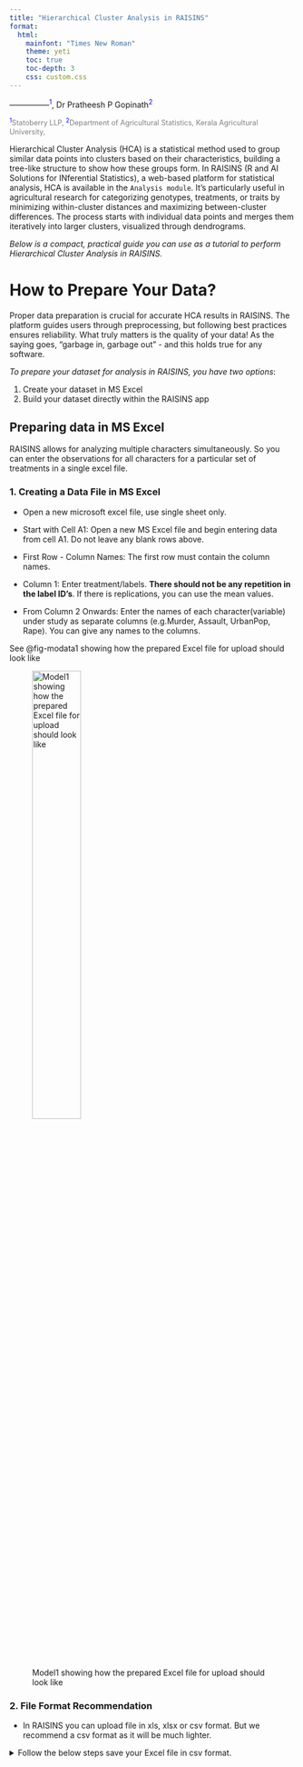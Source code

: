 ```yaml
---
title: "Hierarchical Cluster Analysis in RAISINS"
format:
  html:
    mainfont: "Times New Roman"
    theme: yeti
    toc: true
    toc-depth: 3
    css: custom.css
---
```

```{=html}
<style>
  sup {
    color: blue;
    font-size: 0.8em;  /* smaller superscript */
  }
  .affiliations {
    color: grey;
    font-size: 0.9em;  /* one size smaller than normal */
    margin-top: 0.2em;
  }
</style>
```
---------------<sup>1</sup>, Dr Pratheesh P Gopinath<sup>2</sup>

::: affiliations
<sup>1</sup>Statoberry LLP, <sup>2</sup>Department of Agricultural Statistics, Kerala Agricultural University,
:::

Hierarchical Cluster Analysis (HCA) is a statistical method used to group similar data points into clusters based on their characteristics, building a tree-like structure to show how these groups form. In RAISINS (R and AI Solutions for INferential Statistics), a web-based platform for statistical analysis, HCA is available in the `Analysis module`. It's particularly useful in agricultural research for categorizing genotypes, treatments, or traits by minimizing within-cluster distances and maximizing between-cluster differences. The process starts with individual data points and merges them iteratively into larger clusters, visualized through dendrograms.

_Below is a compact, practical guide you can use as a tutorial to perform Hierarchical Cluster Analysis in RAISINS._

# How to Prepare Your Data? 

Proper data preparation is crucial for accurate HCA results in RAISINS. The platform guides users through preprocessing, but following best practices ensures reliability. What truly matters is the quality of your data! As the saying goes, "garbage in, garbage out" - and this holds true for any software. 

_To prepare your dataset for analysis in RAISINS, you have two options_:

1.  Create your dataset in MS Excel
2.  Build your dataset directly within the RAISINS app

## Preparing data in MS Excel

RAISINS allows for analyzing multiple characters simultaneously. So you can enter the observations for all characters for a particular set of treatments in a single excel file.

### 1. Creating a Data File in MS Excel

- Open a new microsoft excel file, use single sheet only.

- Start with Cell A1: Open a new MS Excel file and begin entering data from cell A1. Do not leave any blank rows above.

- First Row - Column Names: The first row must contain the column names.

- Column 1: Enter treatment/labels. **There should not be any repetition in the label ID's**. If there is replications, you can use the mean values.

- From Column 2 Onwards: Enter the names of each character(variable) under study as separate columns (e.g.Murder, Assault, UrbanPop, Rape). You can give any names to the columns.

See @fig-modata1 showing how the prepared Excel file for upload should look like

![Model1 showing how the prepared Excel file for upload should look like](PREP1.webp){#fig-modata1 fig-align="center" width="45%"}

### 2. File Format Recommendation

- In RAISINS you can upload file in xls, xlsx or csv format. But we recommend a csv format as it will be much lighter.

<details>

<summary>Follow the below steps save your Excel file in csv format.</summary>

1. Open your Excel file.

2. Click on **File** in the top-left corner.

3. Select `Save As` from the menu.

4. Choose the **location** where you want to save the file.

5. In the Save as type **dropdown menu**, select `CSV (Comma delimited) (*.csv)`.

6. Enter a **name** for your file.

7. Click **Save**.


### 3. Naming Columns and Treatments

- Keep It Simple and Straight (KISS): Use simple and short names for column headers.

- Avoid Complexity: Do not include units, special characters, or spaces in names (e.g., use char1 instead of Character 1).
This helps ensure the names appear neatly in plots and outputs.

- This helps ensure the names appear neatly in plots and outputs.

<details>

<summary>Dataset Creation Rules</summary>

1.  **Column Naming Convention**
    -   No spaces allowed in column names.\
    -   Use underscores (`_`) or full stops (`.`) for separation.
    -   Avoid symbols and special characters like %,# etc
2.  **Data Arrangement**
    -   Start data arrangement towards the upper-left corner.\
    -   Ensure the row above the data is not blank.
3.  **Cell Management**
    -   Avoid typing or deleting in cells without data.\
    -   If needed, select affected cells, right-click, and select **Clear Contents**.
4.  **Column Relevance**
    -   Name all columns meaningfully.\
    -   Exclude unnecessary columns not required for analysis.

</details>

### 4. Creating Data Using the App (Recommended Method)

- Navigate to `Create Data` Tab: Click on the Create Dataset tab in the main menu at the top of the app.

- Specify Details: Enter the levels of Factor A, Factor B, Factor C and number of characters under study in the window that opens. 

- Then click `create`

- Model Data Entry File: A template for data entry will be generated. You can:

    - Directly enter your data into this template.

    - Or, copy-paste data from an existing Excel file.

- Download as CSV: Once the data is entered, click on the `Download CSV` File button. The downloaded CSV file can be uploaded for analysis in `Analysis tab`.

# How to upload the data file for analysis ?

- Upload the Prepared CSV/XLS File: Go to the `Analysis tab`(See @fig-modata2) and upload your prepared data file.

- Ensure Clean Data: Keep the file focused on the data; avoid adding any extra information or notes outside the data area.

_By following these instructions, you will have a well-prepared data file ready for analysis, allowing you to process multiple characters together_

![Analysis tab](tab1analysis1.webp){#fig-modata2 fig-align="center" width="100%"}

# Different plot types and additional options

A dendrogram is a tree-like diagram that visually represents how hierarchical clustering groups data step by step, allowing you to explore relationships and cluster formation within a dataset. A dendrogram displays the process of merging (or sometimes splitting) clusters during hierarchical cluster analysis.

<details>

<summary>Step-by-Step: How to read a Dendrogram ? </summary>

1. **Start at the bottom** - Each leaf represents a single observation or sample.

2. **Follow the lines upward** - The first merges connect the most similar items. These connections indicate that the points or small clusters joined are very close based on the chosen similarity measure.

3. **Merging clusters** - As you go higher, clusters are combined with others, and each branching indicates additional clustering - think of it as building a family tree for your data.

4. **Branch heights** - The height at which branches merge tells you how similar the merged groups are-the lower the connection, the more similar the groups.

5. **Deciding number of clusters** - By “cutting” the tree horizontally at a given level (distance threshold), you divide the data into clusters-each branch below the cut line forms a cluster.

</details>

RAISINS is designed for a smooth and hassle-free experience. Once you click the `Run Analysis` button, all relevant results and outputs appear instantly-leaving no room for confusion. We’ve ensured that every possible dendrogram related to the Hierarchical Cluster analysis is readily available. Color-Coded Clusters dendrogram performed with the complete linkage method and euclidean distance metric, identified through elbow method, resulting in 2 clusters is available by default and each dendrogram comes with a gear icon at the top-left corner, allowing you to customize its appearance. You can also download these plots in high-quality PNG (300 dpi), TIFF or PDF formats for use in reports or presentations.

Explore @fig-1, @fig-2, @fig-3, @fig-4, @fig-5, @fig-6, @fig-7, @fig-8 where each dendrogram available in RAISINS is **visually illustrated and accompanied by a clear, insightful description below**, helping you easily understand the structure and meaning of each clustering pattern.

::: {layout-ncol=2}

![**Color coded clusters (k = 2)**  
A color-coded cluster dendrogram is an enhanced version of the basic dendrogram where branches or clusters are colored differently to clearly distinguish the groupings formed by hierarchical clustering. This makes interpreting the tree much easier, especially for large datasets or when clusters overlap visually.](ColorCoded_Clusters.png){#fig-1 width=100%}

![**Vertical Dendrogram (k = 2)**  
A vertical dendrogram is a classic, user-friendly way to display hierarchical clustering results with the data points along the bottom and cluster merges represented by upward vertical lines, enabling easy interpretation of cluster hierarchy and distances.](Vertical_Dendrogram.png){#fig-2 width=100%}
:::

::: {layout-ncol=2}

![**Horizontal Dendrogram (k = 2)**  
A horizontal dendrogram is a tree-like diagram used to visualize hierarchical clustering results where the structure extends horizontally rather than vertically. In this layout, the individual observations or samples appear along the vertical axis, and the branches stretch left to right, representing how clusters merge step-by-step based on dissimilarity or distance.](Horizontal_Dendrogram.png){#fig-3 width=100%}

![**Ward's Linkage (k = 2)**  
Ward's linkage is a hierarchical clustering method focused on minimizing the increase in total within-cluster variance (or error sum of squares) when merging clusters. It is widely used because it tends to produce compact, spherical clusters, making it popular in many applications like biological data, market segmentation, and more.](Ward's_Linkage.png){#fig-4 width=100%}
:::

::: {layout-ncol=2}

![**Rectangular Clusters (k = 2)**  
Rectangular clusters are simply the visual aids drawn as boxes around groups of points identified as clusters on dendrograms or heat maps to facilitate clear, intuitive interpretation of cluster structure in hierarchical clustering outputs.](Rectangular_Clusters.png){#fig-5 width=100%}

![**Circular dendrogram (k = 2)**  
A Circular Dendrogram is a radial, space-efficient alternative to the classical dendrogram, arranging hierarchical cluster branches in concentric circles around a center. It enhances visual clarity for large or complex datasets by providing a 360-degree view of similarity and cluster structures, making it a valuable tool for hierarchical data visualization.](Circular_dendrogram.png){#fig-6 width=100%}
:::

::: {layout-ncol=2}

![**Colored Rectangular Dendrogram (k = 2)**  
A coloured rectangular dendrogram is an enhanced dendrogram visualization where clusters are not only enclosed in rectangular boxes but these boxes and the associated branches are also color-coded to clearly distinguish different clusters. This combination improves interpretability and presentation of hierarchical clustering. results.](Rectangular_Clusters.png){#fig-7 fig-align="center" width=100%}

![**Classical Dendrogram (k = 2)**
A classical dendrogram is the traditional tree-like diagram used in hierarchical cluster analysis to represent the nested grouping of objects based on their similarity or distance. It is a fundamental visualization tool that shows how clusters are formed progressively, starting from each individual object and merging step by step into larger clusters until all objects are grouped into one.  
](Rectangular_Clusters.png){#fig-8 fig-align="center" width=100%}
:::

_In addition to the various plot types available in RAISINS, the platform also provides several customization options to refine your clustering analysis_.

You can explore and adjust the following settings:

 - Linkage Methods available in RAISINS - single, complete, average, ward.D2, mcquitty, median and centroid.
 
<details>

<summary>Lets understand the different linkage methods</summary>

::: {.callout-note title="🔹 Single linkage" collapse="false"}

Single linkage defines the distance between two clusters as the minimum distance between any pair of points, one from each cluster. This approach often produces elongated, chain-like clusters because it merges clusters based on the closest individual pair of points. It is sensitive to noise and outliers, as a single close pair can link otherwise distant clusters.

:::

::: {.callout-note title="🔹 Complete linkage" collapse="false"}

Complete linkage measures the distance between two clusters as the maximum distance between any point in one cluster and any point in the other cluster. This method tends to produce more compact and spherical clusters by enforcing that all members within a cluster are close to each other. It is less sensitive to outliers compared to single linkage.

:::

::: {.callout-note title="🔹 Average linkage" collapse="false"}

Average linkage computes the clustering distance as the average of all pairwise distances between members of the two clusters. It balances the tendency of single and complete linkage, typically yielding clusters that are more balanced in shape and size by considering all members evenly.

:::

::: {.callout-note title="🔹 Ward.D2 Linkage" collapse="false"}

Ward’s linkage merges clusters such that the increase in total within-cluster variance is minimized. It uses a variance-minimizing criterion based on squared Euclidean distances and tends to produce compact, spherical clusters. Ward.D2 specifically refers to Ward's method with squared distances, popular for its stable and interpretable clusters.

:::

::: {.callout-note title="🔹 McQuitty Linkage" collapse="false"}

This method uses a simple average of distances weighted by cluster sizes when merging clusters. It’s a variant of average linkage and provides a compromise that accounts for different cluster sizes during the merge.

:::

::: {.callout-note title="🔹 Median Linkage" collapse="false"}

Median linkage calculates the distance between clusters based on the median of the points within each cluster (cluster median) rather than the mean. This method can be more robust to skewed data distributions but may result in non-monotonic clustering (reversals) in dendrograms.

:::

::: {.callout-note title="🔹 Centroid Linkage" collapse="false"}

Centroid linkage computes the distance between two clusters as the Euclidean distance between their centroids (mean vectors). It effectively merges clusters based on the center of mass but may produce inversions (discontinuities) in the dendrogram if the merging decreases cluster distances temporarily..

:::

</details>

 - Distance Metrics available in RAISINS: Euclidean, Manhattan, Maximum, Canberra, Minkowski.
 
<details>

<summary>Lets understand the different Distance Metrics</summary>

::: {.callout-note title="🔹 Euclidean Distance" collapse="false"}

Euclidean distance is the most familiar form of distance measurement, representing the straight-line distance between two points in Euclidean space. It is calculated using the Pythagorean theorem, where the distance between two points is the square root of the sum of the squared differences across all dimensions. For example, in a two-dimensional space, the distance between points (x₁, y₁) and (x₂, y₂) is given by the formula √((x₂ − x₁)² + (y₂ − y₁)²). This metric measures the shortest path between points, like stretching a string tight between two points on a map, making it widely used in machine learning, such as clustering and classification algorithms.

:::

::: {.callout-note title="🔹 Manhattan Distance" collapse="false"}

Manhattan distance, also known as city block distance, sums the absolute differences of the coordinates between two points in a grid-like path. Unlike Euclidean distance, which measures the shortest "as-the-crow-flies" route, Manhattan distance measures how far apart two points are if you can only move along grid lines—like navigating city streets laid out in a grid pattern. For example, the distance between (x₁, y₁) and (x₂, y₂) is |x₂ − x₁| + |y₂ − y₁|, often used in urban planning and in applications where movement is restricted to axes-aligned paths.

:::

::: {.callout-note title="🔹 Maximum Distance" collapse="false"}

Maximum distance, also known as Chebyshev distance, considers the greatest absolute difference among all coordinate pairs between two points. It effectively measures how far apart two points are in terms of the most significant coordinate difference. Mathematically, for points (x₁, y₁) and (x₂, y₂), it is max(|x₂ − x₁|, |y₂ − y₁|). This metric is useful in chess (king's move), robotics (max step size), and in certain clustering methods, where the largest coordinate gap dominates the distance calculation.

:::

::: {.callout-note title="🔹 Canberra Distance" collapse="false"}

Canberra distance is a weighted version of difference measurement that emphasizes smaller differences, especially when values are close to zero. It is calculated as the sum of the ratios |x₂ − x₁| / (|x₂| + |x₁|) across all dimensions. Because it gives more weight to differences when values are small, it is effective for datasets with many small or sparse values, often used in bioinformatics, economics, and fields dealing with relative differences.

:::

::: {.callout-note title="🔹 Minkowski Distance" collapse="false"}

Minkowski distance is a generalization of Euclidean and Manhattan distances, characterized by a parameter p, called the order. When p=1, Minkowski becomes Manhattan distance; when p=2, it becomes Euclidean distance. For other values of p, it defines a different form of distance calculation, where higher p emphasizes larger differences more heavily, and lower p emphasizes smaller differences. The formula involves taking the p-th root of the sum of the absolute differences raised to the power p across all dimensions, making it very flexible for various applications.

:::

::: {.callout-note title="🔹 Median and Centroid" collapse="false"}

Median distance refers to the measure of the difference between data points based on their median values; it is more robust to outliers in skewed data distributions. Centroid distance specifically considers the Euclidean distance between the centroids (mean points) of data clusters. The centroid-based method is widely used in clustering techniques like k-means because it measures the central point of a cluster, making it useful for cluster center-based algorithms but sensitive to outliers, which can shift the centroid.

:::

</details>

 - Optimal k Methods available in RAISINS : Elbow, Silhouette, Gap Statistic

<details>

<summary>Lets understand the different optimal k Methods</summary>

::: {.callout-note title="🔹  Elbow Method" collapse="false"}

The elbow method is a heuristic used in clustering analysis, particularly with K-means, to determine the optimal number of clusters. It involves plotting the within-cluster sum of squares (WCSS) against different values of k (number of clusters). As the number of clusters increases, WCSS decreases because the data points within each cluster become more tightly grouped. The goal is to identify the "elbow" point in the plot where the rate of decrease sharply changes, indicating an optimal balance between minimizing intra-cluster variance and avoiding overfitting. This point suggests the most appropriate number of clusters, where adding more clusters yields diminishing improvements.

:::

::: {.callout-note title="🔹  Silhouette Method" collapse="false"}

The Silhouette method measures how similar an object is to its own cluster compared to other clusters. For each data point, the Silhouette score ranges from -1 to 1, with higher scores indicating better clustering (points are closer to members of their own cluster than to other clusters). The average silhouette score across all points for different cluster numbers helps identify the optimal k: the higher the average score, the better the clustering. This method considers both cohesion within clusters and separation between clusters, providing a more nuanced evaluation of clustering quality than solely looking at variance.

:::

::: {.callout-note title="🔹  Gap Statistic" collapse="false"}

The Gap Statistic compares the total within-cluster dispersion for different k values with their expected dispersion under a null reference distribution (usually a uniform distribution of points). It calculates the gap between the observed clustering and the expected clustering under randomness: a larger gap indicates more meaningful, well-separated clusters. The optimal number of clusters is the one where the gap statistic reaches its maximum, suggesting that the clustering structure differs significantly from random noise. This method is robust but more computationally intensive, as it involves generating multiple reference datasets for comparison.

:::

</details>

 - Scaling Options available in raisins: zscore, center, minmax, unitlength, robust, none 
 
 <details>

<summary>Lets understand the different scaling options</summary>

::: {.callout-note title="🔹  zscore" collapse="false"}

Z-score normalization, also known as standardization, transforms data so that it has a mean of 0 and a standard deviation of 1. This method computes the Z-score for each data point by subtracting the dataset's mean (μ) and dividing by its standard deviation (σ). The resulting scaled data indicates how many standard deviations each point is from the mean. It is particularly useful for datasets with roughly normal distributions and algorithms that assume normality, such as linear regression or SVM, as it removes scale bias and enhances comparability across features.

:::
 
::: {.callout-note title="🔹  Center" collapse="false"}

Centering data refers to subtracting the mean of a feature from each data point, effectively shifting the data so the mean becomes zero without changing the data's variance or distribution shape. This operation is fundamental to many data preprocessing steps, such as Z-score normalization, and helps algorithms interpret features more straightforwardly by aligning data around a common point, making the analysis less affected by location shifts.

:::

::: {.callout-note title="🔹  MinMax" collapse="false"}

Min-Max scaling rescales data to a fixed range, typically. It adjusts each feature by subtracting the minimum value and dividing by the range (max - min), effectively compressing all data within the specified bounds. This technique preserves the original distribution but is highly sensitive to outliers, which can distort the scaled values by expanding the range. Min-Max normalization is often used in neural networks and gradient-based algorithms where feature bounds matter.

:::
  
::: {.callout-note title="🔹  Unit Length" collapse="false"}

Unit length scaling normalizes each data sample (or feature vector) so that its total length (or Euclidean norm) equals 1. This is achieved by dividing each vector by its magnitude, which is the square root of the sum of squared components. It’s commonly used in text analysis (e.g., TF-IDF vectors) and machine learning algorithms that rely on cosine similarity, as it ensures all vectors are on the same scale, emphasizing direction over magnitude.

::: 
 
::: {.callout-note title="🔹  Robust" collapse="false"}

Robust scaling uses statistics less sensitive to outliers, typically by subtracting the median and dividing by the interquartile range (IQR). This method centers the data around the median and scales it according to the spread of the middle 50% of data points, making it effective when dealing with noisy data or datasets with extreme outliers. Its primary goal is to produce scaled data that reflects the true distribution of the bulk of the data without being skewed by outliers.

::: 
 
</details>

 - Number of Clusters: Specify or adjust the number of clusters to be formed based on your analysis needs.

# Heatmap in RAISINS 

A heatmap in cluster analysis is a visualization technique that represents data values in a matrix format using colors to indicate magnitude, typically after both the rows and columns have been reordered based on hierarchical clustering results. The integration of heatmaps with cluster analysis allows you to visually explore and identify patterns, groupings, or similarities among observations (rows) and variables (columns).

In the RAISINS platform after uploading your data click on the `Heatmap tab` to generate the heatmap and you can use the gear icon to customize your heatmap (See @fig-hptab) By default the data are standardized using the `zscore` scaling method, ensuring all features contribute equally to clustering, which was performed using the `complete` linkage method and `euclidean` distance metric, resulting in `2` clusters.You can also download the heatmapin high-quality PNG (300 dpi), TIFF or PDF formats for use in reports or presentations.


![**How to access the Heatmap tab in RAISINS**](Heatmaptab.png){#fig-hptab fig-align="center" width=75%}

See @fig-hp where blocks of similar colors indicate labels or variables with related profiles, and the accompanying dendrograms illustrate their hierarchical relationships, making it easier to identify groups that share similar characteristics or expression patterns. 

![**Heatmap in RAISINS**](HMap.png){#fig-hp fig-align="center" width=100%}

# The four important statistical components available in RAISINS

In the RAISINS platform after uploading your data `select the labels` then `select the clustering variables` of your choice, then click on `Run Analysis` and go to `Metrics` (See @fig-adm) to generate Distance matrix, Cluster-wise means, Intra-cluster Statistics and Inter-cluster Statistics tables and you can either copy this file or  download these tables in `.xlsx` or `.csv` formats for use in reports or presentations.

![**Metrics tab in RAISINS**](mettab.png){#fig-adm fig-align="center" width=100%}

_Below given is a brief description on the four statistical components available in RAISINS_

1. Distance Matrix (euclidean method) - See @fig-dm

![**Distance Matrix in RAISINS**](Distance_matrix.png){#fig-dm fig-align="center" width=100%}

In hierarchical clustering, the distance matrix represents the pairwise dissimilarities or distances between all observations in the dataset. It quantifies how similar or different each observation is from every other observation and serves as the foundation for grouping observations into clusters. The distance matrix provides a reference for understanding the relative closeness of observations and guides the formation of clusters based on similarity.

2. Cluster means - See @fig-cwm

![**Cluster wise means in RAISINS**](Cluster_wise_means.png){#fig-cwm fig-align="center" width=100%}

In hierarchical clustering, the cluster mean represents the average values of all variables for the observations within a cluster, summarizing the central tendency of the cluster and providing a reference point to understand the characteristics of the grouped data. It represents the typical characteristics of that cluster.

3. Intra-cluster Statistics - See @fig-itra

![**Intracluster statistics**](Intracluster_statistics.png){#fig-itra fig-align="center" width=100%}

In hierarchical clustering, intra-cluster statistics measure the compactness or similarity of observations within the same cluster. They quantify how closely the members of a cluster resemble each other, often using metrics like the average distance between observations and the cluster mean. These statistics help assess the cohesion of a cluster, indicating how homogeneous or tightly grouped the cluster members are.

4. Inter-cluster Statistics - See @fig-iter

![**Intercluster statistics**](Intercluster_statistics.png){#fig-iter fig-align="center" width=100%}

In hierarchical clustering, inter-cluster statistics measure the separation or dissimilarity between different clusters. They quantify how distinct or far apart the clusters are from each other, often using metrics like the distance between cluster means or centroids. These statistics help assess the distinctness of clusters, indicating how well the clustering algorithm has separated different groups in the dataset.

# HCPC (Hierarchical Clustering on Principal Components)

Hierarchical clustering on principal components (HCPC) is a hybrid approach that combines the strengths of principal component analysis (PCA) and hierarchical clustering. PCA first reduces the dimensionality of the dataset by summarizing correlated variables into a smaller set of uncorrelated components that retain most of the original variance. Then, hierarchical clustering is performed on these principal components instead of the raw variables, which enhances the separation of clusters and reduces noise caused by variable correlations. This method is particularly useful for visualizing and identifying meaningful groupings in complex multivariate datasets, as it simplifies interpretation while preserving the main structure of the data.

<details>

<summary>When to use HCPC ?</summary>

- When you have a large dataset with many continuous variables and want to reduce dimensionality before clustering to improve interpretability and cluster quality.

- When your dataset contains categorical variables, multiple correspondence analysis (MCA) or factor analysis can transform them into continuous principal components suitable for clustering.

- When original variables are correlated or noisy, HCPC clusters on principal components that summarize the main variance structure and filter noise, leading to more meaningful and stable clusters.

- When you want an integrated approach combining principal component analysis for dimensionality reduction, hierarchical clustering for initial cluster identification, and k-means clustering for refinement.

- When exploring multivariate data for identifying natural groupings, patterns, or clusters with clearer separation and visual representation (e.g., factor maps, chord diagrams).

- When the goal is simplifying complex multivariate data for easier interpretation and presentation in reports or scientific communication.

</details>

<details>

<summary>Difference between HCPC and classical HCA </summary>

- HCPC applies Principal Component Analysis (PCA) first to reduce data dimensionality before clustering; HCA clusters directly on the original variables.

- HCPC clusters the uncorrelated principal components that represent the main variance structure, filtering noise and redundancy; HCA uses raw data and can be influenced by correlated variables.

- HCPC integrates PCA, hierarchical clustering, and k-means clustering to improve cluster stability and quality; HCA only involves hierarchical clustering.

- HCPC is designed for complex, high-dimensional, or mixed-type datasets; HCA is suitable for simpler, low-dimensional data.

- HCPC produces enhanced visualizations like factor maps and chord diagrams for better cluster interpretation; HCA mainly produces dendrograms based on distances.

- HCPC requires additional computational steps but offers more robust and interpretable clusters; HCA is simpler and faster but may lead to less meaningful clusters in complex data.

</details>

In the RAISINS platform after uploading your data `select the labels` then `select the clustering variables` of your choice, then click on `Run Analysis` and go to `HCPC` to generate Factor map, Chord diagram and Chord diagram - Cluster means which are downloadable in PNG, TIFF or PDF formats with interpretation and tables. The tables can be either copied or downloaded in `.xlsx` or `.csv` formats for use in reports or presentations.

::: {layout-ncol=3}

![**Factor Map**](Factor_map.png){#fig-facmap  width=100%}

![**Chord diagram**](Chord.png){#fig-chord width=100%}

![**Chord diagram - Cluster means**](Means_Chord.png){#fig-chordmean width=100%}

:::

In the @fig-facmap the Factor map displays the results of Hierarchical Clustering on Principal Components (HCPC), where observations are grouped into distinct clusters based on their similarity across all variables. The plot is constructed in a reduced two-dimensional space using the first two principal components (Dim1 and Dim2), which capture the maximum variance in the data while preserving the essential structure of the original multidimensional dataset. Each cluster is represented by a different color and enclosed in a convex hull (shaded polygon), making it easy to visually distinguish between groups. Observations within the same cluster share similar characteristics across the measured variables, while observations in different clusters exhibit distinct patterns or profiles. The percentages shown on each axis indicate how much of the total variance in the data is explained by that dimension - higher percentages mean that dimension captures more information about the differences between observations. The spatial separation between clusters reflects how different they are: clusters that are far apart have very different profiles, while clusters that are closer together are more similar. Overlapping regions suggest some ambiguity in cluster boundaries, where observations share characteristics with multiple groups. The position of each observation (data point label) within the plot is determined by its scores on the principal components, allowing you to see not only which cluster each observation belongs to but also how it relates to other observations within and across clusters. This visualization helps identify natural groupings in your data, understand the relationships between observations, and assess the quality of the clustering by examining how well-separated and cohesive the clusters appear in the reduced dimensional space

![**Top variables**](Topvariables .png){#fig-topvar fig-align="center" width=100%}


In @fig-topvar, the table shows the top contributing variables for each cluster based on the v.test statistic from the HCPC analysis. For each cluster, the five variables with the highest absolute v.test values are displayed. 'Mean in category' and 'sd in category' show the standardized mean and standard deviation within the cluster, while 'Overall mean' and 'Overall sd' provide reference values across all data. The p.value indicates the statistical significance of the variable's contribution. Variables with higher absolute v.test values and lower p.values are more important in defining the cluster.

In @fig-chord, the chord diagram visualizes the relationships between your original variables and the identified clusters from Hierarchical Clustering on Principal Components (HCPC). The outer ring shows two types of segments: your original dataset variables and the clusters (groups of similar observations). The ribbons connecting them represent the strength of association, with wider ribbons indicating that a variable is more characteristic or defining for that particular cluster. The width is determined by v.test statistics, which measure how strongly a variable distinguishes each cluster from others. By examining these connections, you can understand the profile of each cluster - which variables are most prominent in defining each group. Variables with thick ribbons to a cluster are key features of that group, while variables connected to multiple clusters play important roles across different groups. The diagram displays the most characteristic variables for each cluster with weights normalized within each cluster, allowing you to compare the relative importance of variables in defining cluster identities and understand what makes each group unique in your dataset.

![**PCA Summary Table**](ClusSum.png){#fig-pca width=100%}

In @fig-pca, the table summarizes the results of Principal Component Analysis (PCA), showing how much variance each principal component explains in the dataset. The eigenvalue indicates the amount of variance captured by each component, with larger values representing more important components. The percent column shows the proportion of total variance explained by each component, while the cumulative percent shows the running total across components. Components with eigenvalues greater than 1 are typically considered meaningful. This information helps determine how many components are needed to adequately represent the original data and forms the basis for subsequent clustering analysis.

![**Cluster quality indicators**](ClusQua.png){#fig-clusqua width=100%}

In @fig-clusqua, the table summarizes the variance in the dataset with respect to clustering. Total Sum of Squares (Total_SS) represents the overall variability in the data. Within-Cluster Sum of Squares (Within_SS) measures variability of observations inside each cluster. Between-Cluster Sum of Squares (Between_SS) quantifies variability between cluster centers. The Between/Total Ratio indicates the proportion of total variance explained by the differences between clusters. Higher ratios mean better separation between clusters.



